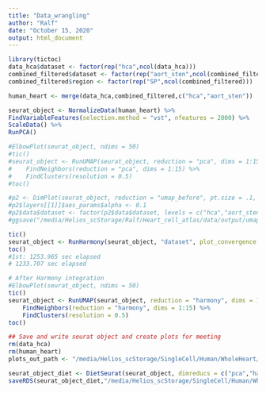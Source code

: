 ```yaml
---
title: "Data_wrangling"
author: "Ralf"
date: "October 15, 2020"
output: html_document
---
```





```r
library(tictoc)
data_hca$dataset <- factor(rep("hca",ncol(data_hca)))
combined_filtered$dataset <- factor(rep("aort_sten",ncol(combined_filtered)))
combined_filtered$region <- factor(rep("SP",ncol(combined_filtered)))

human_heart <- merge(data_hca,combined_filtered,c("hca","aort_sten"))

seurat_object <- NormalizeData(human_heart) %>%
FindVariableFeatures(selection.method = "vst", nfeatures = 2000) %>%
ScaleData() %>%
RunPCA()

#ElbowPlot(seurat_object, ndims = 50)
#tic()
#seurat_object <- RunUMAP(seurat_object, reduction = "pca", dims = 1:15,reduction.name = "umap_before") %>% 
#    FindNeighbors(reduction = "pca", dims = 1:15) %>% 
#    FindClusters(resolution = 0.5)
#toc()

#p2 <- DimPlot(seurat_object, reduction = "umap_before", pt.size = .1, group.by = "dataset")
#p2$layers[[1]]$aes_params$alpha <- 0.1
#p2$data$dataset <- factor(p2$data$dataset, levels = c("hca","aort_sten"))
#ggsave("/media/Helios_scStorage/Ralf/Heart_cell_atlas/data/output/umap_aorta_sten_before_harmony.png", p2, device = "png")

tic()
seurat_object <- RunHarmony(seurat_object, "dataset", plot_convergence = T)
toc()
#1st: 1253.965 sec elapsed
# 1233.707 sec elapsed

# After Harmony integration
#ElbowPlot(seurat_object, ndims = 50)
tic()
seurat_object <- RunUMAP(seurat_object, reduction = "harmony", dims = 1:15) %>% 
    FindNeighbors(reduction = "harmony", dims = 1:15) %>% 
    FindClusters(resolution = 0.5)
toc()

## Save and write seurat object and create plots for meeting
rm(data_hca)
rm(human_heart)
plots_out_path <- "/media/Helios_scStorage/SingleCell/Human/WholeHeart/Heart_cell_atlas_aortic_stenosis_harmonized/Harmonized_whole_dataset_only_as_only_septum_only_nuc/plots/"

seurat_object_diet <- DietSeurat(seurat_object, dimreducs = c("pca","harmony", "umap"),graphs = c("RNA_nn","RNA_snn"))
saveRDS(seurat_object_diet,"/media/Helios_scStorage/SingleCell/Human/WholeHeart/Heart_cell_atlas_aortic_stenosis_harmonized/Harmonized_whole_dataset_only_as_only_septum_only_nuc/seurat_object_hca_as_harmonized_AS_SP_nuc.rds")
```

